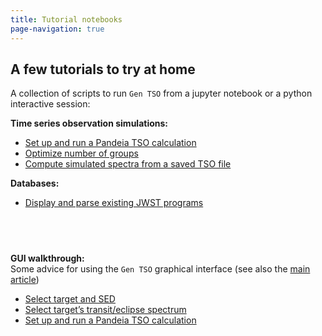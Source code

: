 ```yaml
---
title: Tutorial notebooks
page-navigation: true
---
```


## A few tutorials to try at home



A collection of scripts to run `Gen TSO` from a jupyter notebook or a python interactive session:

**Time series observation simulations:**

- [Set up and run a Pandeia TSO calculation](tutorials_tso_run.qmd)
- [Optimize number of groups](tutorials_tso_optimize.qmd)
- [Compute simulated spectra from a saved TSO file](tutorials_tso_post_processing.qmd)

**Databases:**

- [Display and parse existing JWST programs](tutorials_jwst_programs.qmd)

<br>
---

**GUI walkthrough:**<br>
Some advice for using the `Gen TSO` graphical interface (see also the [main article](get_started.qmd))

- [Select target and SED](select_target.qmd)
- [Select target's transit/eclipse spectrum](select_planet_model.qmd)
- [Set up and run a Pandeia TSO calculation](run_pandeia.qmd)


